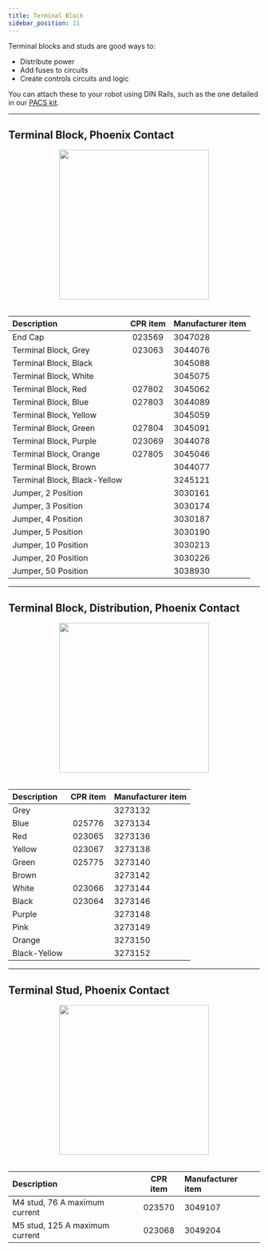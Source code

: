 ```yaml
---
title: Terminal Block
sidebar_position: 11
---
```


Terminal blocks and studs are good ways to:

- Distribute power
- Add fuses to circuits
- Create controls circuits and logic

You can attach these to your robot using DIN Rails, such as the one detailed in our [PACS kit](/docs/accessories/din_rail).

---

## Terminal Block, Phoenix Contact

<center>
  <img
    src="/img/accessories_images/terminal_block_2.png"
    width="300"
  />
</center>

<br />

| Description                  | CPR item | Manufacturer item |
| :--------------------------- | :------: | :---------------- |
| End Cap                      |  023569  | 3047028           |
| Terminal Block, Grey         |  023063  | 3044076           |
| Terminal Block, Black        |          | 3045088           |
| Terminal Block, White        |          | 3045075           |
| Terminal Block, Red          |  027802  | 3045062           |
| Terminal Block, Blue         |  027803  | 3044089           |
| Terminal Block, Yellow       |          | 3045059           |
| Terminal Block, Green        |  027804  | 3045091           |
| Terminal Block, Purple       |  023069  | 3044078           |
| Terminal Block, Orange       |  027805  | 3045046           |
| Terminal Block, Brown        |          | 3044077           |
| Terminal Block, Black-Yellow |          | 3245121           |
| Jumper, 2 Position           |          | 3030161           |
| Jumper, 3 Position           |          | 3030174           |
| Jumper, 4 Position           |          | 3030187           |
| Jumper, 5 Position           |          | 3030190           |
| Jumper, 10 Position          |          | 3030213           |
| Jumper, 20 Position          |          | 3030226           |
| Jumper, 50 Position          |          | 3038930           |

---

## Terminal Block, Distribution, Phoenix Contact

<center>
  <img
    src="/img/accessories_images/terminal_block_1.png"
    width="300"
  />
</center>

<br />

| Description  | CPR item | Manufacturer item |
| :----------- | :------: | :---------------- |
| Grey         |          | 3273132           |
| Blue         |  025776  | 3273134           |
| Red          |  023065  | 3273136           |
| Yellow       |  023067  | 3273138           |
| Green        |  025775  | 3273140           |
| Brown        |          | 3273142           |
| White        |  023066  | 3273144           |
| Black        |  023064  | 3273146           |
| Purple       |          | 3273148           |
| Pink         |          | 3273149           |
| Orange       |          | 3273150           |
| Black-Yellow |          | 3273152           |

---

## Terminal Stud, Phoenix Contact

<center>
  <img
    src="/img/accessories_images/terminal_block_3.png"
    width="300"
  />
</center>

<br />

| Description                    | CPR item | Manufacturer item |
| :----------------------------- | :------: | :---------------- |
| M4 stud, 76 A maximum current  |  023570  | 3049107           |
| M5 stud, 125 A maximum current |  023068  | 3049204           |
